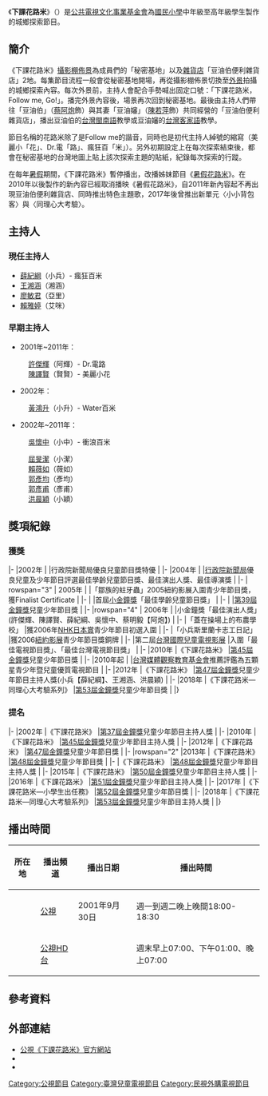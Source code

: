 {{Unreferenced|time=2021-05-07T17:15:45+00:00}}{{In-progress tvshow}}
{{電視節目信息框
| 颜色       = #C6C9FF
| 名稱       = 下課花路米
| 英文名稱    = Follow me go!
| image= Follow me go.jpg
| 類型       = 	兒童節目
| 主持       = '''現任主持人：'''<br>[[薛紀綱|薛紀綱]]、[[王湘涵|王湘涵]]、[[亞里|亞里]] 、[[Amy|Amy]]<br>'''前任主持人：'''<br>[[許傑輝|許傑輝]]、[[吳懷中|吳懷中]]、[[陳譯賢|陳譯賢]]、[[黃鴻升|黃鴻升]]、[[屈旻潔|屈旻潔]]、[[洪晨穎|洪晨穎]]、[[賴薇如|賴薇如]]
| 製作人     = 
| 製作公司   = [[公共電視文化事業基金會|公共電視文化事業基金會]]
| 國家       = {{TW}}
| 語言       = [[中華民國國語|中華民國國語]]
| 字幕       = [[中文|中文]]
| 標語       = 下課花路米，Follow me, Go!
| 每集長     = 30分鐘（含[[廣告|廣告]]）
| 電視台     = [[公視主頻道|公視主頻道]]
| 播出國家   = {{TWN}}
| 開始       = 2001年9月3日
| 結束       = 至今
| 官方網站   = http://followme.pts.org.tw/About.aspx
| 相關節目   = [[暑假花路米|暑假花路米]]
}}
《'''下課花路米'''》（{{lang-en|Follow me go!}}）是[[公共電視文化事業基金會|公共電視文化事業基金會]]為[[國民小學|國民小學]]中年級至高年級學生製作的城鄉探索節目。

==簡介==
《下課花路米》[[攝影棚|攝影棚]][[佈景|佈景]]為成員們的「秘密基地」以及[[雜貨店|雜貨店]]「豆油伯便利雜貨店」2地。每集節目流程一般會從秘密基地開場，再從攝影棚佈景切換至[[外景|外景]]拍攝的城鄉探索內容。每次外景前，主持人會配合手勢喊出固定口號：「下課花路米，Follow me, Go!」。播完外景內容後，場景再次回到秘密基地。最後由主持人們帶往「豆油伯」（[[蔡阿炮|蔡阿炮]]飾）與其妻「豆油嬸」（[[陳若萍|陳若萍]]飾）共同經營的「豆油伯便利雜貨店」，播出豆油伯的[[台灣閩南語|台灣閩南語]]教學或豆油嬸的[[台灣客家語|台灣客家語]]教學。

節目名稱的花路米除了是Follow me的諧音，同時也是初代主持人綽號的縮寫（美麗小「花」、Dr.電「路」、瘋狂百「米」）。另外初期設定上在每次探索結束後，都會在秘密基地的台灣地圖上貼上該次探索主題的貼紙，紀錄每次探索的行蹤。

在每年[[暑假|暑假]]期間，《下課花路米》暫停播出，改播姊妹節目《[[暑假花路米|暑假花路米]]》。在2010年以後製作的新內容已經取消播映《暑假花路米》，自2011年新內容起不再出現豆油伯便利雜貨店、同時推出特色主題歌，2017年後曾推出新單元〈小小背包客〉與〈同理心大考驗〉。

==主持人==
===現任主持人===
*[[薛紀綱|薛紀綱]]（小兵）- 瘋狂百米
*[[王湘涵|王湘涵]]（湘涵）
*[[廖敏君|廖敏君]]（亞里）
*[[賴雅婷|賴雅婷]]（艾咪）

===早期主持人===
*2001年~2011年：
:[[許傑輝|許傑輝]]（阿輝）- Dr.電路
:[[陳譯賢|陳譯賢]]（賢賢）- 美麗小花
*2002年：
:[[黃鴻升|黃鴻升]]（小升）- Water百米
*2002年~2011年：
:[[吳懷中|吳懷中]]（小中）- 衝浪百米

:[[屈旻潔|屈旻潔]]（小潔）
:[[賴薇如|賴薇如]]（薇如）
:[[郭彥均|郭彥均]]（彥均）
:[[郭彥甫|郭彥甫]]（彥甫）
:[[洪晨穎|洪晨穎]]（小穎）

==獎項紀錄==
===獲獎===
{{awards table}}
|-
|2002年
|
|行政院新聞局優良兒童節目獎特優
|{{won}}
|-
|2004年
|
|[[行政院新聞局|行政院新聞局]]優良兒童及少年節目評選最佳學齡兒童節目獎、最佳演出人獎、最佳導演獎
|{{won}}
|-
| rowspan="3" | 2005年
|
|「鄒族的蛀牙蟲」2005紐約影展入圍青少年節目獎，獲Finalist Certificate
|{{won}}
|-
|
|首屆[[小金鐘獎|小金鐘獎]]「最佳學齡兒童節目獎」
|{{won}}
|-
|
|[[第39屆金鐘獎|第39屆金鐘獎]]兒童少年節目獎
|{{won}}
|-
|rowspan="4" | 2006年
|
|小金鐘獎「最佳演出人獎」(許傑輝、陳譯賢、薛紀綱、吳懷中、蔡明毅【阿炮】)
|{{won}}
|-
|「蓋在操場上的布農學校」
|獲2006年[[日本放送協會|NHK]][[日本賞|日本賞]]青少年節目初選入圍
|{{won}}
|-
|「小兵斯里蘭卡志工日記」
|獲2006[[紐約影展|紐約影展]]青少年節目獎銅牌
|{{won}}
|-
|第二屆[[台灣國際兒童電視影展|台灣國際兒童電視影展]]
|入圍「最佳電視節目獎」、「最佳台灣電視節目獎」
|{{won}}
|-
|2010年
|《下課花路米》
|[[第45屆金鐘獎|第45屆金鐘獎]]兒童少年節目獎
|{{won}}
|-
|2010年起
|
|[[台灣媒體觀察教育基金會|台灣媒體觀察教育基金會]]推薦評鑑為五顆星青少年暨兒童優質電視節目
|{{won}}
|-
|2012年
|《下課花路米》
|[[第47屆金鐘獎|第47屆金鐘獎]]兒童少年節目主持人獎(小兵【薛紀綱】、王湘涵、洪晨穎)
|{{won}}
|-
|2018年
|《下課花路米—同理心大考驗系列》
|[[第53屆金鐘獎|第53屆金鐘獎]]兒童少年節目獎
|{{won}}
|}

===提名===
{{awards table}}
|-
|2002年
|《下課花路米》
|[[第37屆金鐘獎|第37屆金鐘獎]]兒童少年節目主持人獎
|{{nom}}
|-
|2010年
|《下課花路米》
|[[第45屆金鐘獎|第45屆金鐘獎]]兒童少年節目主持人獎
|{{nom}}
|-
|2012年
|《下課花路米》
|[[第47屆金鐘獎|第47屆金鐘獎]]兒童少年節目獎
|{{nom}}
|-
|rowspan="2" |2013年
|《下課花路米》
|[[第48屆金鐘獎|第48屆金鐘獎]]兒童少年節目獎
|{{nom}}
|-
|《下課花路米》
|[[第48屆金鐘獎|第48屆金鐘獎]]兒童少年節目主持人獎
|{{nom}}
|-
|2015年
|《下課花路米》
|[[第50屆金鐘獎|第50屆金鐘獎]]兒童少年節目主持人獎
|{{nom}}
|-
|2016年
|《下課花路米》
|[[第51屆金鐘獎|第51屆金鐘獎]]兒童少年節目主持人獎
|{{nom}}
|-
|2017年
|《下課花路米—小學生出任務》
|[[第52屆金鐘獎|第52屆金鐘獎]]兒童少年節目獎
|{{nom}}
|-
|2018年
|《下課花路米—同理心大考驗系列》
|[[第53屆金鐘獎|第53屆金鐘獎]]兒童少年節目主持人獎
|{{nom}}
|}

==播出時間==
{|class="wikitable"
!'''所在地'''||'''播出頻道'''||'''播出日期'''||'''播出時間'''
|-
|{{TWN}}||[[公視主頻|公視]]||2001年9月30日||週一到週二晚上晚間18:00-18:30
|-
|{{TWN}}||[[公視HiHD高畫質頻道|公視HD台]]||||週末早上07:00、下午01:00、晚上07:00
|}

==參考資料==
{{reflist}}

==外部連結==
*[http://followme.pts.org.tw/ 公視《下課花路米》官方網站]{{Wayback|url=http://followme.pts.org.tw/ |date=20201031135020 }}
*{{facebook|followmego|下課花路米官方臉書粉絲頁}}
*{{youtube|playlist=PLR9-cXLksRCspBKpofNXxIRllKlqgJDzC|Follow Me, Run 下課花路米}}


{{金鐘獎兒童少年節目獎}}

[[Category:公視節目|Category:公視節目]]
[[Category:臺灣兒童電視節目|Category:臺灣兒童電視節目]]
[[Category:民視外購電視節目|Category:民視外購電視節目]]
